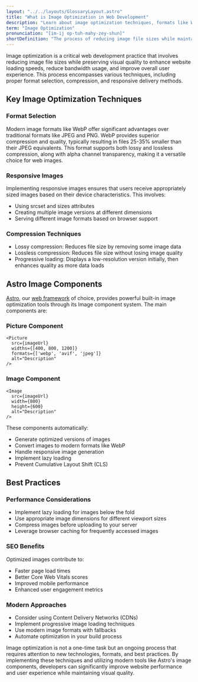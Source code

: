 ```yaml
---
layout: "../../layouts/GlossaryLayout.astro"
title: "What is Image Optimization in Web Development"
description: "Learn about image optimization techniques, formats like WebP, and modern tools like Astro's Image components for creating faster, more efficient websites."
term: "Image Optimization"
pronunciation: "[im-ij op-tuh-mahy-zey-shun]"
shortDefinition: "The process of reducing image file sizes while maintaining acceptable visual quality to improve website performance and user experience."
---
```


Image optimization is a critical web development practice that involves reducing image file sizes while preserving visual quality to enhance website loading speeds, reduce bandwidth usage, and improve overall user experience. This process encompasses various techniques, including proper format selection, compression, and responsive delivery methods.

## Key Image Optimization Techniques

### Format Selection
Modern image formats like WebP offer significant advantages over traditional formats like JPEG and PNG. WebP provides superior compression and quality, typically resulting in files 25-35% smaller than their JPEG equivalents. This format supports both lossy and lossless compression, along with alpha channel transparency, making it a versatile choice for web images.

### Responsive Images
Implementing responsive images ensures that users receive appropriately sized images based on their device characteristics. This involves:
- Using srcset and sizes attributes
- Creating multiple image versions at different dimensions
- Serving different image formats based on browser support

### Compression Techniques
- Lossy compression: Reduces file size by removing some image data
- Lossless compression: Reduces file size without losing image quality
- Progressive loading: Displays a low-resolution version initially, then enhances quality as more data loads

## Astro Image Components

[Astro](https://astro.build), our [web framework](/glossary/framework) of choice, provides powerful built-in image optimization tools through its Image component system. The main components are:

### Picture Component
```astro
<Picture
  src={imageUrl}
  widths={[400, 800, 1200]}
  formats={['webp', 'avif', 'jpeg']}
  alt="Description"
/>
```

### Image Component
```astro
<Image
  src={imageUrl}
  width={800}
  height={600}
  alt="Description"
/>
```

These components automatically:
- Generate optimized versions of images
- Convert images to modern formats like WebP
- Handle responsive image generation
- Implement lazy loading
- Prevent Cumulative Layout Shift (CLS)

## Best Practices

### Performance Considerations
- Implement lazy loading for images below the fold
- Use appropriate image dimensions for different viewport sizes
- Compress images before uploading to your server
- Leverage browser caching for frequently accessed images

### SEO Benefits
Optimized images contribute to:
- Faster page load times
- Better Core Web Vitals scores
- Improved mobile performance
- Enhanced user engagement metrics

### Modern Approaches
- Consider using Content Delivery Networks (CDNs)
- Implement progressive image loading techniques
- Use modern image formats with fallbacks
- Automate optimization in your build process

Image optimization is not a one-time task but an ongoing process that requires attention to new technologies, formats, and best practices. By implementing these techniques and utilizing modern tools like Astro's image components, developers can significantly improve website performance and user experience while maintaining visual quality.